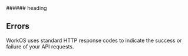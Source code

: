 
<Columns>
  ###### heading

  ## Errors

  WorkOS uses standard HTTP response codes to indicate the success or failure of your API requests.

  <RHS>
    <Table />
  </RHS>
</Columns>
